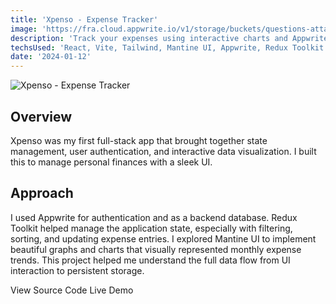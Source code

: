 ```yaml
---
title: 'Xpenso - Expense Tracker'
image: 'https://fra.cloud.appwrite.io/v1/storage/buckets/questions-attachment/files/684a729c0015e4dec8a2/view?project=68465b0b0011b7d2e8b0&mode=admin'
description: 'Track your expenses using interactive charts and Appwrite backend.'
techsUsed: 'React, Vite, Tailwind, Mantine UI, Appwrite, Redux Toolkit'
date: '2024-01-12'
---
```


<Image
  src="https://fra.cloud.appwrite.io/v1/storage/buckets/questions-attachment/files/684a729c0015e4dec8a2/view?project=68465b0b0011b7d2e8b0&mode=admin"
  alt="Xpenso - Expense Tracker"
  width={1200}
  height={400}
  className="aspect-video rounded-lg"
/>

## Overview

Xpenso was my first full-stack app that brought together state management, user authentication, and interactive data visualization. I built this to manage personal finances with a sleek UI.

## Approach

I used Appwrite for authentication and as a backend database. Redux Toolkit helped manage the application state, especially with filtering, sorting, and updating expense entries. I explored Mantine UI to implement beautiful graphs and charts that visually represented monthly expense trends. This project helped me understand the full data flow from UI interaction to persistent storage.

<div className="mt-6 flex gap-4">
  <Link
    href="https://github.com/Ace-Aryal/Xpenso"
    className="border-input bg-background active:bg-accent active:text-accent-foreground focus:bg-accent focus:text-accent-foreground hover:bg-accent hover:text-accent-foreground inline-flex items-center rounded-md border px-2 py-1 text-sm font-medium shadow-sm transition-colors"
  >
    <span>View Source Code</span>
  </Link>
  <Link
    href="https://expense-tracker-app-theta-one.vercel.app/dashboard"
    className="bg-primary text-primary-foreground active:bg-primary/90 focus:bg-primary/90 hover:bg-primary/90 inline-flex h-8 items-center rounded-md px-2 py-1 text-sm font-medium shadow"
  >
    <span>Live Demo</span>
  </Link>
</div>
